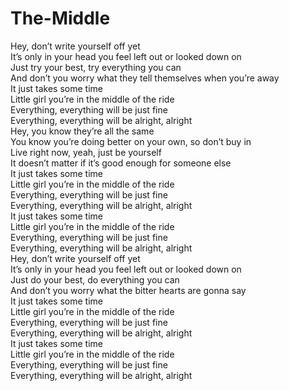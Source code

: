 # The-Middle

Hey, don't write yourself off yet  
It's only in your head you feel left out or looked down on  
Just try your best, try everything you can  
And don't you worry what they tell themselves when you're away  
It just takes some time  
Little girl you're in the middle of the ride  
Everything, everything will be just fine  
Everything, everything will be alright, alright  
Hey, you know they're all the same  
You know you're doing better on your own, so don't buy in  
Live right now, yeah, just be yourself  
It doesn't matter if it's good enough for someone else  
It just takes some time  
Little girl you're in the middle of the ride  
Everything, everything will be just fine  
Everything, everything will be alright, alright  
It just takes some time  
Little girl you're in the middle of the ride  
Everything, everything will be just fine  
Everything, everything will be alright, alright  
Hey, don't write yourself off yet  
It's only in your head you feel left out or looked down on  
Just do your best, do everything you can  
And don't you worry what the bitter hearts are gonna say  
It just takes some time  
Little girl you're in the middle of the ride  
Everything, everything will be just fine  
Everything, everything will be alright, alright  
It just takes some time  
Little girl you're in the middle of the ride  
Everything, everything will be just fine  
Everything, everything will be alright, alright
